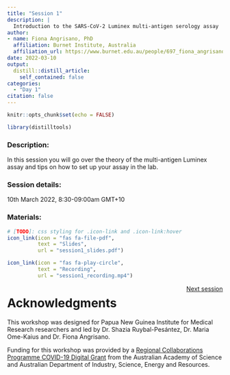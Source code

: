 ```yaml
---
title: "Session 1"
description: |
  Introduction to the SARS-CoV-2 Luminex multi-antigen serology assay
author: 
- name: Fiona Angrisano, PhD
  affiliation: Burnet Institute, Australia
  affiliation_url: https://www.burnet.edu.au/people/697_fiona_angrisano
date: 2022-03-10
output:
  distill::distill_article:
    self_contained: false
categories:
  - "Day 1"
citation: false
---
```


```r
knitr::opts_chunk$set(echo = FALSE)
```

```r
library(distilltools)
```
### Description:
In this session you will go over the theory of the multi-antigen Luminex assay and tips on how to set up your assay in the lab.

### <i class="fas fa-calendar-alt"></i> Session details:
10th March 2022, 8:30-09:00am GMT+10

### <i class="fas fa-book-open"></i> Materials:
```r
# [TODO]: css styling for .icon-link and .icon-link:hover
icon_link(icon = "fas fa-file-pdf",
          text = "Slides",
          url = "session1_slides.pdf")

icon_link(icon = "fas fa-play-circle",
          text = "Recording",
          url = "session1_recording.mp4")
```
  
<a href="sessions/2022-03-10-session2/index.html" class="btn btn-secondary" style="float: right;">Next session <i class="fas fa-chevron-circle-right"style="color:#93c54b"></i></a>  

# Acknowledgments {.appendix}

This workshop was designed for Papua New Guinea Institute for Medical Research researchers and led by Dr. Shazia Ruybal-Pesántez, Dr. Maria Ome-Kaius and Dr. Fiona Angrisano. 

Funding for this workshop was provided by a [Regional Collaborations Programme COVID-19 Digital Grant](https://www.science.org.au/news-and-events/news-and-media-releases/regional-research-set-get-digital-boost) from the Australian Academy of Science and Australian Department of Industry, Science, Energy and Resources. 